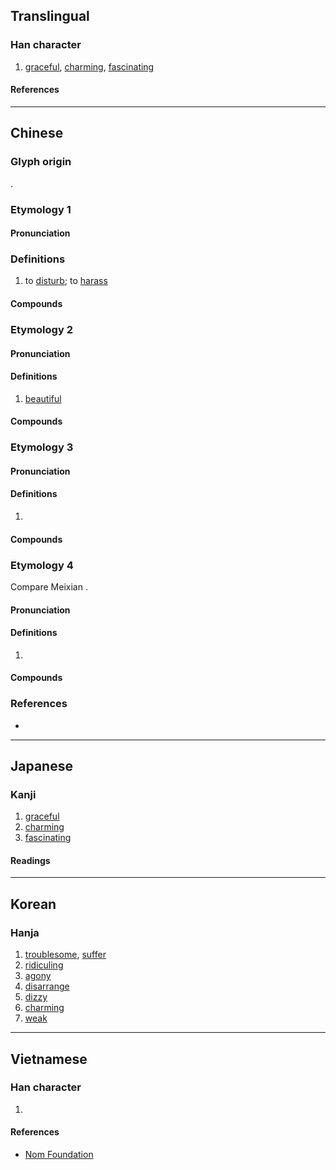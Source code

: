 {{also|娆}}
{{character info}}
{{character info|0x2F869}}
==Translingual==

===Han character===
{{Han char|rn=38|rad=女|as=12|sn=15|four=44412|canj=VGGU|ids=⿰女堯}}

# [[graceful]], [[charming]], [[fascinating]]

====References====
{{Han ref|kx=0271.260|dkj=06734|dj=0539.180|hdz=21078.190|uh=5B08}}
{{Han ref|uh=2F869}}

----

==Chinese==
{{zh-forms|s=娆}}

===Glyph origin===
{{Han etym}}
{{Han compound|女|堯|c1=s|c2=p|t1=female|ls=psc}}.

===Etymology 1===

====Pronunciation====
{{zh-pron
|m=rǎo
|c=jiu5
|mc=y
|oc=y
|cat=
}}

===Definitions===
{{zh-hanzi}}

# {{lb|zh|literary}} to [[disturb]]; to [[harass]]

====Compounds====
{{zh-der|嬈惱}}

===Etymology 2===

====Pronunciation====
{{zh-pron
|m=ráo
|c=jiu4
|cat=a
}}

====Definitions====
{{zh-hanzi}}

# {{lb|zh|literary}} [[beautiful]]

====Compounds====
{{zh-der|妖嬈|嬌嬈}}

===Etymology 3===

====Pronunciation====
{{zh-pron
|m=yáo
|cat=a
}}

====Definitions====
{{zh-hanzi}}

# {{zh-used in|嬈嬈|weak}}

====Compounds====
{{zh-der|嬈嬈}}

===Etymology 4===
{{zh-forms|s=娆|alt=姣,嫐}}
Compare Meixian {{cog|hak|-}} {{zh-l|姣|tr=hiau2}}.

====Pronunciation====
{{zh-pron
|mn=hiâu
|cat=a
}}

====Definitions====
{{zh-hanzi}}

# {{lb|zh|Hokkien|vulgar}} {{zh-alt-form|姣|tr=-|[[lecherous]]; [[promiscuous]]; [[lascivious]]; [[lewd]] {{non-gloss definition|(of a [[woman]])}}}}

====Compounds====
{{zh-der|嬈查某|嬈婊|老嬈|嬈囉}}

===References===
* {{R:yue:Hanzi}}

----

==Japanese==

===Kanji===
{{ja-kanji|grade=|rs=女12}}

# [[graceful]]
# [[charming]]
# [[fascinating]]

====Readings====
{{ja-readings
|on=じょう<でう, にょう<ねう, じょう<ぜう, どう<だう, よう<えう, きょう<けう
|kun=わずら-わし.い, なや-む
}}

----

==Korean==

===Hanja===
{{ko-hanja|요}}

# [[troublesome]], [[suffer]]
# [[ridiculing]]
# [[agony]]
# [[disarrange]]
# [[dizzy]]
# [[charming]]
# [[weak]]

----

==Vietnamese==

===Han character===
{{vi-readings|rs=女12|reading=nhiêu}}

# {{rfdef|vi|sort=女12}}

====References====
* [http://nomfoundation.org/common/nom_details.php?codepoint=5b08 Nom Foundation]